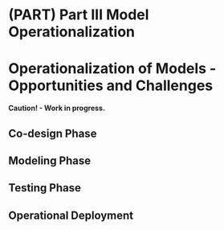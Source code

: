 # (PART) Part III Model Operationalization {#Part3Operationalization .unnumbered}

# Operationalization of Models - Opportunities and Challenges {#Operationalization}

**Caution! - Work in progress.**

## Co-design Phase


## Modeling Phase


## Testing Phase


## Operational Deployment

